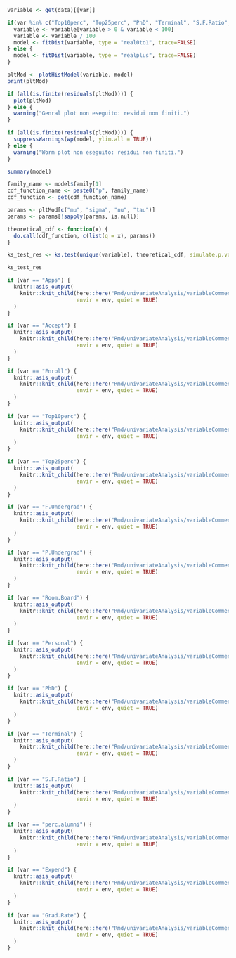 ```r
variable <- get(data)[[var]]

if(var %in% c("Top10perc", "Top25perc", "PhD", "Terminal", "S.F.Ratio", "perc.alumni", "Grad.Rate")) {
  variable <- variable[variable > 0 & variable < 100]
  variable <- variable / 100
  model <- fitDist(variable, type = "real0to1", trace=FALSE)
} else {
  model <- fitDist(variable, type = "realplus", trace=FALSE)
}
```

<div class="hscroll-plot">
<div class='plot-container'>
```r
pltMod <- plotHistModel(variable, model)
print(pltMod)
```
</div>

<div class='plot-container'>
```r
if (all(is.finite(residuals(pltMod)))) {
  plot(pltMod)
} else {
  warning("Genral plot non eseguito: residui non finiti.")
}
```
</div>

<div class='plot-container'>
```r
if (all(is.finite(residuals(pltMod)))) {
  suppressWarnings(wp(model, ylim.all = TRUE))
} else {
  warning("Worm plot non eseguito: residui non finiti.")
}
```
</div>
</div>

```r
summary(model)
```

```r
family_name <- model$family[1]
cdf_function_name <- paste0("p", family_name)
cdf_function <- get(cdf_function_name)

```

```r
params <- pltMod[c("mu", "sigma", "nu", "tau")]
params <- params[!sapply(params, is.null)]
```

```r
theoretical_cdf <- function(x) {
  do.call(cdf_function, c(list(q = x), params))
}
```

```r
ks_test_res <- ks.test(unique(variable), theoretical_cdf, simulate.p.value = TRUE, B = 10000)
```

```r
ks_test_res
```

```r
if (var == "Apps") {
  knitr::asis_output(
    knitr::knit_child(here::here("Rmd/univariateAnalysis/variableComments", "Apps.Rmd"),
                      envir = env, quiet = TRUE)
  )
}

if (var == "Accept") {
  knitr::asis_output(
    knitr::knit_child(here::here("Rmd/univariateAnalysis/variableComments", "Accept.Rmd"),
                      envir = env, quiet = TRUE)
  )
}

if (var == "Enroll") {
  knitr::asis_output(
    knitr::knit_child(here::here("Rmd/univariateAnalysis/variableComments", "Enroll.Rmd"),
                      envir = env, quiet = TRUE)
  )
}

if (var == "Top10perc") {
  knitr::asis_output(
    knitr::knit_child(here::here("Rmd/univariateAnalysis/variableComments", "Top10perc.Rmd"),
                      envir = env, quiet = TRUE)
  )
}

if (var == "Top25perc") {
  knitr::asis_output(
    knitr::knit_child(here::here("Rmd/univariateAnalysis/variableComments", "Top25perc.Rmd"),
                      envir = env, quiet = TRUE)
  )
}

if (var == "F.Undergrad") {
  knitr::asis_output(
    knitr::knit_child(here::here("Rmd/univariateAnalysis/variableComments", "F.Undergrad.Rmd"),
                      envir = env, quiet = TRUE)
  )
}

if (var == "P.Undergrad") {
  knitr::asis_output(
    knitr::knit_child(here::here("Rmd/univariateAnalysis/variableComments", "P.Undergrad.Rmd"),
                      envir = env, quiet = TRUE)
  )
}

if (var == "Room.Board") {
  knitr::asis_output(
    knitr::knit_child(here::here("Rmd/univariateAnalysis/variableComments", "Room.Board.Rmd"),
                      envir = env, quiet = TRUE)
  )
}

if (var == "Personal") {
  knitr::asis_output(
    knitr::knit_child(here::here("Rmd/univariateAnalysis/variableComments", "Personal.Rmd"),
                      envir = env, quiet = TRUE)
  )
}

if (var == "PhD") {
  knitr::asis_output(
    knitr::knit_child(here::here("Rmd/univariateAnalysis/variableComments", "PhD.Rmd"),
                      envir = env, quiet = TRUE)
  )
}

if (var == "Terminal") {
  knitr::asis_output(
    knitr::knit_child(here::here("Rmd/univariateAnalysis/variableComments", "Terminal.Rmd"),
                      envir = env, quiet = TRUE)
  )
}

if (var == "S.F.Ratio") {
  knitr::asis_output(
    knitr::knit_child(here::here("Rmd/univariateAnalysis/variableComments", "S.F.Ratio.Rmd"),
                      envir = env, quiet = TRUE)
  )
}

if (var == "perc.alumni") {
  knitr::asis_output(
    knitr::knit_child(here::here("Rmd/univariateAnalysis/variableComments", "perc.alumni.Rmd"),
                      envir = env, quiet = TRUE)
  )
}

if (var == "Expend") {
  knitr::asis_output(
    knitr::knit_child(here::here("Rmd/univariateAnalysis/variableComments", "Expend.Rmd"),
                      envir = env, quiet = TRUE)
  )
}

if (var == "Grad.Rate") {
  knitr::asis_output(
    knitr::knit_child(here::here("Rmd/univariateAnalysis/variableComments", "Grad.Rate.Rmd"),
                      envir = env, quiet = TRUE)
  )
}
```

